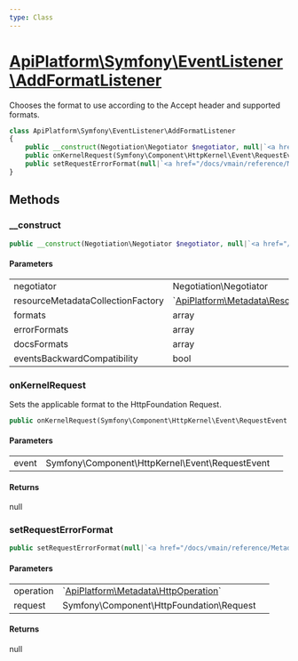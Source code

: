 ```yaml
---
type: Class
---
```


# [ApiPlatform\Symfony\EventListener\AddFormatListener](/docs/vmain/reference/Symfony/EventListener/AddFormatListener)

Chooses the format to use according to the Accept header and supported formats.


```php
class ApiPlatform\Symfony\EventListener\AddFormatListener
{
    public __construct(Negotiation\Negotiator $negotiator, null|`<a href="/docs/vmain/reference/Metadata/Resource/Factory/ResourceMetadataCollectionFactoryInterface">ApiPlatform\Metadata\Resource\Factory\ResourceMetadataCollectionFactoryInterface</a>` $resourceMetadataCollectionFactory, array $formats, array $errorFormats, array $docsFormats, bool $eventsBackwardCompatibility)
    public onKernelRequest(Symfony\Component\HttpKernel\Event\RequestEvent $event): null
    public setRequestErrorFormat(null|`<a href="/docs/vmain/reference/Metadata/HttpOperation">ApiPlatform\Metadata\HttpOperation</a>` $operation, Symfony\Component\HttpFoundation\Request $request): null
}
```
## Methods

### __construct



```php
public __construct(Negotiation\Negotiator $negotiator, null|`<a href="/docs/vmain/reference/Metadata/Resource/Factory/ResourceMetadataCollectionFactoryInterface">ApiPlatform\Metadata\Resource\Factory\ResourceMetadataCollectionFactoryInterface</a>` $resourceMetadataCollectionFactory, array $formats, array $errorFormats, array $docsFormats, bool $eventsBackwardCompatibility)
```

#### Parameters

<table><tbody>
<tr><td>negotiator</td><td>Negotiation\Negotiator</td><td></td></tr><tr><td>resourceMetadataCollectionFactory</td><td>`<a href="/docs/vmain/reference/Metadata/Resource/Factory/ResourceMetadataCollectionFactoryInterface">ApiPlatform\Metadata\Resource\Factory\ResourceMetadataCollectionFactoryInterface</a>`</td><td></td></tr><tr><td>formats</td><td>array</td><td></td></tr><tr><td>errorFormats</td><td>array</td><td></td></tr><tr><td>docsFormats</td><td>array</td><td></td></tr><tr><td>eventsBackwardCompatibility</td><td>bool</td><td></td></tr>
</tbody>
</table>

### onKernelRequest

Sets the applicable format to the HttpFoundation Request.

```php
public onKernelRequest(Symfony\Component\HttpKernel\Event\RequestEvent $event): null
```

#### Parameters

<table><tbody>
<tr><td>event</td><td>Symfony\Component\HttpKernel\Event\RequestEvent</td><td></td></tr>
</tbody>
</table>

#### Returns

null

### setRequestErrorFormat



```php
public setRequestErrorFormat(null|`<a href="/docs/vmain/reference/Metadata/HttpOperation">ApiPlatform\Metadata\HttpOperation</a>` $operation, Symfony\Component\HttpFoundation\Request $request): null
```

#### Parameters

<table><tbody>
<tr><td>operation</td><td>`<a href="/docs/vmain/reference/Metadata/HttpOperation">ApiPlatform\Metadata\HttpOperation</a>`</td><td></td></tr><tr><td>request</td><td>Symfony\Component\HttpFoundation\Request</td><td></td></tr>
</tbody>
</table>

#### Returns

null
